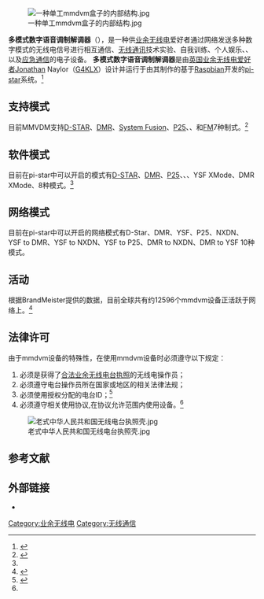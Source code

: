 {{noteTA
|G1=EL
|G2=P
|G3=CO
}}
[[File:一种单工mmdvm盒子的内部结构.jpg|thumb]]

'''多模式数字语音调制解调器'''（{{lang-en|MMDVM, '''M'''ulti-'''M'''ode '''D'''igital '''V'''oice '''M'''odem}}），是一种供[[业余无线电|业余无线电]]爱好者通过网络发送多种数字模式的无线电信号进行相互通信、[[无线通讯|无线通讯]]技术实验、自我训练、个人娱乐、{{tsl|en|Radiosport|无线电运动}}、{{tsl|en|Contesting|竞赛 (业余无线电)|竞赛}}以及[[业余无线电应急通信|应急通信]]的电子设备。
'''多模式数字语音调制解调器'''是由[[英国|英国]][[业余无线电|业余无线电爱好者]]Jonathan Naylor（[[业余无线电台呼号|G4KLX]]）设计并运行于由其制作的基于[[Raspbian|Raspbian]]开发的[[pi-star|pi-star]]系统。<ref name="#1">{{cite web |url=https://www.pistar.uk/ |title=Pi-Star Digital Voice Software |access-date=2020-07-19 |archive-date=2021-01-27 |archive-url=https://web.archive.org/web/20210127180600/https://www.pistar.uk/ |dead-url=no }}</ref>

== 支持模式 ==
目前MMVDM支持[[D-STAR|D-STAR]]、[[数字集群通信标准|DMR]]、[[System_Fusion|System Fusion]]、[[Project_25|P25]]、{{tsl|en|NXDN}}、{{tsl|en|POCSAG}}和[[频率调制|FM]]7种制式。<ref>{{cite web |url=https://github.com/g4klx/MMDVM |title=g4klx/MMDVM:The firmware for the MMDVM (Multi-Mode Digital Voice Modem) |access-date=2020-07-19 |archive-date=2021-02-17 |archive-url=https://web.archive.org/web/20210217230507/https://github.com/g4klx/MMDVM |dead-url=no }}</ref>

== 软件模式 ==
目前在pi-star中可以开启的模式有[[D-STAR|D-STAR]]、[[数字集群通信标准|DMR]]、[[Project_25|P25]]、{{tsl|en|NXDN|NXDN}}、{{tsl|en|YSF|YSF}}、YSF XMode、DMR XMode、{{tsl|en|POCSAG|POCSAG}}8种模式。<ref name="#1"/>

== 网络模式 ==
目前在pi-star中可以开启的网络模式有D-Star、DMR、YSF、P25、NXDN、YSF to DMR、YSF to NXDN、YSF to P25、DMR to NXDN、DMR to YSF 10种模式。

== 活动 ==
根据BrandMeister提供的数据，目前全球共有约12596个mmdvm设备正活跃于网络上。<ref name="#2">{{cite web|url=https://brandmeister.network/|title=BrandMeister|access-date=2020-07-19|archive-date=2021-02-24|archive-url=https://web.archive.org/web/20210224172858/https://brandmeister.network/|dead-url=no}}</ref>

== 法律许可 ==
由于mmdvm设备的特殊性，在使用mmdvm设备时必须遵守以下规定：
# 必须是获得了[[业余无线电#许可|合法业余无线电台执照]]的无线电操作员；
# 必须遵守电台操作员所在国家或地区的相关法律法规；
# 必须使用授权分配的电台ID；<ref>{{cite web|url=https://www.radioid.net/|title=RadioID|access-date=2020-07-19|archive-date=2021-02-09|archive-url=https://web.archive.org/web/20210209033635/https://radioid.net/|dead-url=no}}</ref>
# 必须遵守相关使用协议,在协议允许范围内使用设备。<ref name="#2"/>
[[File:老式中华人民共和国无线电台执照壳.jpg|thumb]]

==参考文献==
{{reflist}}

== 外部链接 ==
{{Commons category|Amateur radio}}
{{Wikiversity|Amateur radio}}
{{Wikibooks|Amateur Radio Manual|业余无线电手册|en}}
<!--
 ======================== {{No more links}} =========================
 | |
 | PLEASE DON'T ADD YOUR WEBSITE TO THIS ARTICLE. Wikipedia can't |
 | link to everyone's websites. Additional links WILL BE DELETED. |
 | |
 | If you want YOUR RADIO website to be listed, you need to submit |
 | your link to the Open Directory Project (dmoz.org) web directory |
 | that is linked on the page. |
 | |
 ======================= {{No more links}} ========================== -->
* {{dmoz|Recreation/Radio/Amateur/|业余无线电}}

{{业余无线电}}
{{Two-way radio}}
{{Morse code}}
{{Telecommunications}}
{{Authority control}}

{{DEFAULTSORT:Amateur Radio}}
[[Category:业余无线电|Category:业余无线电]]
[[Category:无线通信|Category:无线通信]]